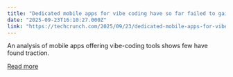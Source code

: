 ```yaml
---
title: "Dedicated mobile apps for vibe coding have so far failed to gain traction"
date: "2025-09-23T16:10:27.000Z"
link: "https://techcrunch.com/2025/09/23/dedicated-mobile-apps-for-vibe-coding-have-so-far-failed-to-gain-traction/"
---
```


An analysis of mobile apps offering vibe-coding tools shows few have found traction. 

[Read more](https://techcrunch.com/2025/09/23/dedicated-mobile-apps-for-vibe-coding-have-so-far-failed-to-gain-traction/)

